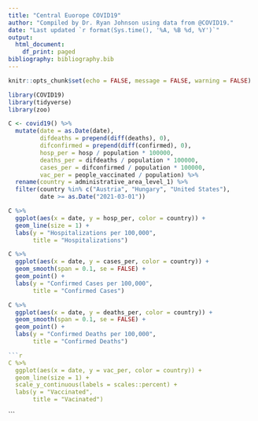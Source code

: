 ```yaml
---
title: "Central Euorope COVID19"
author: "Compiled by Dr. Ryan Johnson using data from @COVID19."
date: "Last updated `r format(Sys.time(), '%A, %B %d, %Y')`"
output:
  html_document:
    df_print: paged
bibliography: bibliography.bib
---
```


```r
knitr::opts_chunk$set(echo = FALSE, message = FALSE, warning = FALSE)

library(COVID19)
library(tidyverse)
library(zoo)
```

```r
C <- covid19() %>%
  mutate(date = as.Date(date),
         difdeaths = prepend(diff(deaths), 0),
         difconfirmed = prepend(diff(confirmed), 0),
         hosp_per = hosp / population * 100000,
         deaths_per = difdeaths / population * 100000,
         cases_per = difconfirmed / population * 100000,
         vac_per = people_vaccinated / population) %>%
  rename(country = administrative_area_level_1) %>%
  filter(country %in% c("Austria", "Hungary", "United States"),
         date >= as.Date("2021-03-01"))
```

```r
C %>%
  ggplot(aes(x = date, y = hosp_per, color = country)) +
  geom_line(size = 1) + 
  labs(y = "Hospitalizations per 100,000",
       title = "Hospitalizations")
```
```r
C %>%
  ggplot(aes(x = date, y = cases_per, color = country)) +
  geom_smooth(span = 0.1, se = FALSE) + 
  geom_point() +
  labs(y = "Confirmed Cases per 100,000",
       title = "Confirmed Cases")
```
```r
C %>%
  ggplot(aes(x = date, y = deaths_per, color = country)) +
  geom_smooth(span = 0.1, se = FALSE) + 
  geom_point() +
  labs(y = "Confirmed Deaths per 100,000",
       title = "Confirmed Deaths")
```

```r
```r
C %>%
  ggplot(aes(x = date, y = vac_per, color = country)) +
  geom_line(size = 1) + 
  scale_y_continuous(labels = scales::percent) +
  labs(y = "Vaccinated",
       title = "Vacinated")
```
```

